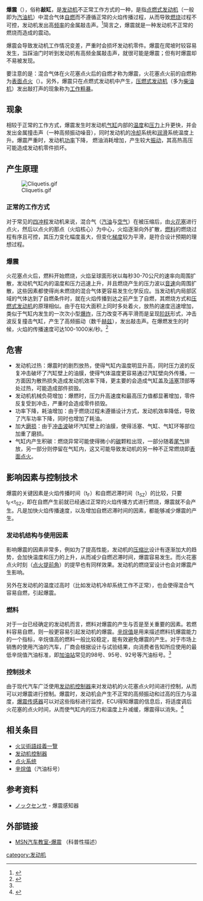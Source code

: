 {{hatnote|關於「爆震」的歧義，見[[火災術語歧義一覽|火災術語歧義一覽]]。}}
{{noteTA
|1=zh-hans:两冲程; zh-hant:二行程;
|2=zh-hans:循环; zh-hant:循環;
|3=zh-hans:四冲程; zh-hant:四行程;
|4=zh-hans:排量; zh-hant:排氣量;
|5=zh-hans:气孔; zh-hant:氣門;
|6=zh-hans:曲柄轴; zh-hant:曲軸;
|7=zh-hans:出气孔; zh-hant:排氣門;
|8=zh-hans:发动机;zh-hk:引擎;zh-tw:發動機;
|9=zh-hans:两冲程循环; zh-hant:二行程循環;
|10=zh-hans:四冲程循环; zh-hant:四行程循環;
|11=zh-hans:六冲程循环; zh-hant:六行程循環;
}}
'''爆震'''（{{lang-en|knocking}}），俗称'''敲缸'''，是[[发动机|发动机]]不正常工作方式的一种，是指[[点燃式发动机|点燃式发动机]]（一般即为[[汽油机|汽油机]]）中混合气体[[自燃|自燃]]而不遵循正常的火焰传播过程，从而导致[[燃烧|燃烧]]过程不可控，发动机发出高[[频率|频率]]的金属敲击声。<ref>{{Cite book | author = van Basshuysen,Richard | title = Handbuch Verbrennungsmotor | year = 2007 | location = Wiesbaden | publisher = Vieweg | pages = | ISBN = | accessdate = 2012-05-30 | url = | language =de }}</ref>简言之，爆震就是一种发动机不正常的燃烧而造成的震动。

爆震会导致发动机工作情况变差，严重时会损坏发动机零件。爆震在爬坡时较容易发生，当踩油门时听到发动机有高频金属敲击声，就很可能是爆震；但有时爆震却不易被发现。

要注意的是：混合气体在火花塞点火后的自燃才称为爆震，火花塞点火前的自燃称为[[表面点火|表面点火]]（{{lang-de|Glühzündung}}）。另外，爆震只在点燃式发动机中产生，[[压燃式发动机|压燃式发动机]]（多为[[柴油机|柴油机]]）发出敲打声的现象称为[[工作粗暴|工作粗暴]]。

==现象==
相较于正常的工作方式，爆震发生时发动机[[气缸|气缸]]内部的[[温度|温度]]和[[压力|压力]]上升更快，并会发出金属撞击声（一种高频振动噪音），同时发动机的[[冷却|冷却]]系统和[[润滑|润滑]]系统温度上升。爆震严重时，发动机[[功率|功率]]下降， 燃油消耗增加，产生较大[[振动|振动]]，其高热高压可能造成发动机零件损坏。

==产生原理==
[[File:Cliquetis.gif|right]]
===正常的工作方式===
对于常见的[[四冲程|四冲程]]发动机来说，混合气（[[汽油|汽油]]与[[空气|空气]]）在被压缩后，由[[火花塞|火花塞]]进行点火，然后以点火的那点（火焰核心）为中心，火焰逐渐向外扩散，[[燃料|燃料]]的燃烧过程有序且可控，其压力变化幅度虽大，但变化[[梯度|梯度]]较为平滑，是符合设计预期的理想过程。

===爆震===
火花塞点火后，燃料开始燃烧，火焰呈球面形状以每秒30-70公尺的速率向周围扩散，发动机气缸内的温度和压力迅速上升，并且燃烧产生的压力波以[[音速|音速]]向周围扩散，这些因素都使得尚未燃烧的混合气体更容易发生化学反应。当发动机内局部区域的气体达到了自燃条件时，就在火焰传播到达之前产生了自燃，其燃烧方式和[[压燃式发动机|压燃式发动机]]的原理相似。由于在较大面积上同时多处着火，放热的速度迅速增加，类似于气缸内发生的一次次小型[[爆炸|爆炸]]，压力改变不再平滑而是呈现[[阶跃|阶跃]]形式，冲击波反复撞击气缸，产生了高频振动（数千[[赫兹|赫兹]]），发出敲击声。在爆燃发生的时候，火焰的传播速度可达100-1000米/秒。<ref>{{Cite book | author = 刘峥 | title = 《汽车发动机原理教程》 | year = | location = | publisher = | pages = | ISBN = | accessdate = 2012-05-30 | url = }}</ref>

==危害==
* 发动机过热：爆震时的剧烈放热，使得气缸内温度明显升高，同时压力波的反复冲击破坏了汽缸壁上的油膜，使得气体温度更容易通过汽缸壁向外传播，一方面因为散热损失造成发动机效率下降，更主要的会造成气缸盖及[[活塞|活塞]]顶部等处过热，可能造成部件损毁。
* 发动机机械负荷增加：爆燃时，压力升高速度和最高压力值都显著增加，零件反复受到冲击，严重时会造成零件损毁。
* 功率下降，耗油增加：由于燃烧过程未遵循设计方式，发动机效率降低，导致了汽车功率下降，同时也增加了耗油。
* 加大[[磨损|磨损]]：由于[[冲击波|冲击波]]破坏汽缸壁上的油膜，使得活塞、气缸、气缸环等部位加重了磨损。
* 气缸内产生积碳：燃烧异常可能使得微小的[[碳|碳]]颗粒出现，一部分随着[[尾气|尾气]]排放，另一部分则停留在气缸内，这又可能导致发动机的另一种不正常燃烧即[[表面点火|表面点火]]。

==影响因素与控制技术==
爆震的关键因素是火焰传播时间（t<sub>F</sub>）和自燃迟滞时间（t<sub>SZ</sub>）的比较，只要t<sub>F</sub><t<sub>SZ</sub>，即在自燃产生前就已经通过正常的火焰传播方式进行燃烧，爆震就不会产生。凡是加快火焰传播速度，以及增加自燃迟滞时间的因素，都能够减少爆震的产生。

===发动机结构与使用因素===
影响爆震的因素非常多，例如为了提高性能，发动机的[[压缩比|压缩比]]设计有逐渐加大的趋势，会加快温度和压力的上升，从而减少自燃迟滞时间，爆震容易发生。而火花塞点火时刻（[[点火提前角|点火提前角]]）的提早也有同样效果。发动机的燃烧室设计也会对爆震产生影响。

另外在发动机的温度过高时（比如发动机冷却系统工作不正常），也会使得混合气容易自燃，引起爆震。

===燃料===
对于一台已经确定的发动机而言，燃料对爆震的产生与否是至关重要的因素。若燃料容易自燃，则一般更容易引起发动机的爆震。[[辛烷值|辛烷值]]是用来描述燃料抗爆震能力的一个指标，辛烷值高的燃料一般比较稳定，能有效避免爆震的产生。对于市场上销售的使用汽油的汽车，厂商会根据设计与试验结果，向消费者告知所应使用的最低辛烷值汽油标准，即[[加油站|加油站]]常见的98号、95号、92号等汽油标号。<ref name="Bosch" />

===控制技术===
由于现代汽车广泛使用[[发动机控制器|发动机控制器]]来对发动机的火花塞点火时间进行控制，从而可以对爆震进行控制。爆震时，发动机会产生不正常的高频振动和过高的压力与温度，[[爆震传感器|爆震传感器]]可以对这些指标进行监控，ECU得知爆震的信息后，将适度调后火花塞的点火时间，从而使气缸内的压力和温度上升减缓，爆震得以消失。<ref name="Bosch">{{Cite book | author = Bobert Bosch GmbH | title = AutomotiveHandbook | year = 2000 | location = Stuttgart | publisher = Bobert Bosch GmbH | pages = | ISBN = | accessdate = 2012-05-30 | url = | language =en }}</ref>

==相关条目==
* [[火災術語歧義一覽|火災術語歧義一覽]]
* [[发动机控制器|发动机控制器]]
* [[点火系统|点火系统]]
* [[辛烷值|辛烷值]]（汽油标号）

==参考资料==
* {{ja}}[http://www.ceramic.or.jp/museum/contents/pdf/2007_10_05.pdf ノックセンサ] {{Wayback|url=http://www.ceramic.or.jp/museum/contents/pdf/2007_10_05.pdf |date=20150923201917 }} - 爆震感知器
{{reflist}}

==外部链接==
* [http://auto.msn.com.tw/classroom_content.aspx?sm=1&id=46 MSN汽车教室-爆震] {{Wayback|url=http://auto.msn.com.tw/classroom_content.aspx?sm=1&id=46 |date=20120524050835 }}（科普性描述）

{{零件與附件}}
{{Automotive engine}}

[[category:发动机|category:发动机]]